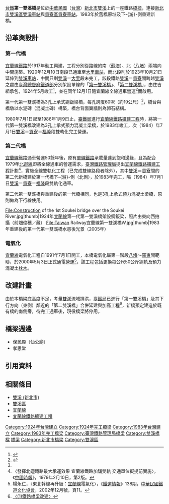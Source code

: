{{Infobox_Bridge
|bridge_name   =第一雙溪橋
|image         = Taiwan Railway宜蘭線第一雙溪橋E.jpg

|image_size    = 250px
|caption       = [[宜蘭線|宜蘭線]]第一雙溪橋
|official_name = 第一雙溪橋
|also_known_as = 
|carries       =[[File:ROC_Taiwan_Railways_Administration_Logo.svg|20px]][[交通部臺灣鐵路管理局|台鐵]][[宜蘭線|宜蘭線]]
|crosses       = [[雙溪_(新北市)|雙溪]]
|locale        = {{TW}}[[新北市|新北市]][[雙溪區|雙溪區]]
|maint         =[[File:ROC_Taiwan_Railways_Administration_Logo.svg|20px]][[交通部臺灣鐵路管理局|交通部臺灣鐵路管理局]]
|id            = 
|design        =上承式預力混凝土梁橋
|mainspan      = 
|length        = 
|width         =單線橋梁（2座）
|height        = 
|clearance     = 
|below         = 
|traffic       = 
|designed_by   = 
|builder       =[[臺灣鐵路管理局|臺灣鐵路管理局]]
|begin         = 
|complete      =第一代橋：{{flagicon|Empire of Japan}}1924年5月<br />第二代橋：{{flagicon|Taiwan}}1983年（改建與新建）
|open          =第一代橋：{{flagicon|Empire of Japan}}1924年12月1日<br />第二代橋：{{flagicon|Taiwan}}1984年7月1日
|closed        = 
|toll          = 
|preceded      = 公館橋（台2丙線）
|followed      = [[第二雙溪橋|第二雙溪橋]]
|map_cue       = 
|map_image     = 
|map_text      = 
|map_width     =
|coordinates   = {{coord|25.025068|N|121.881097|E|display=title,inline}}
|lat           = 
|long          = 
|cost          = 
}}

[[臺灣鐵路管理局|台鐵]]'''第一雙溪橋'''是位於[[中華民國|中華民國]]（[[台灣|台灣]]）[[新北市|新北市]][[雙溪_(新北市)|雙溪]]上的一座鐵路[[橋樑|橋樑]]，連接[[新北市|新北市]][[雙溪區|雙溪區]][[雙溪車站|雙溪車站]]與[[貢寮區|貢寮區]][[貢寮車站|貢寮車站]]，1983年於舊橋原址及下-{游}-側重建新橋。

== 沿革與設計 ==
===第一代橋===
[[宜蘭線|宜蘭線鐵路]]於1917年動工興建，工程分別從路線的南（[[蘇澳車站|蘇澳]]）、北（[[八堵車站|八堵]]）兩端向中間施築。1920年12月10日南段已通車至[[大里車站|大里車站]]，而北段則於1923年10月21日延伸到[[雙溪車站|雙溪車站]]，中間只剩[[雙溪車站|雙溪]]＝[[大里車站|大里]]段未完工，該段鐵路[[雙溪車站|雙溪]]＝[[貢寮車站|貢寮]]間跨越[[雙溪_(新北市)|雙溪]]之處由[[臺灣總督府交通局鐵道部|臺灣總督府鐵道部]]分別架設單線的「[[第一雙溪橋|第一雙溪橋]]」、「[[第二雙溪橋|第二雙溪橋]]」，由住吉組承包，1924年5月竣工<ref name="日日">{{cite book|author=|title=鐵道部建設係長 海野斐雄：〈宜蘭線建設工事〉，《[[臺灣日日新報|臺灣日日新報]]》第8818號（宜蘭線全通紀念號）|language=ja|location=[[臺北市|臺北市]]|page=|date=1924年11月30日}}</ref>，並在同年12月1日隨[[宜蘭線|宜蘭線]]全線通車營運<ref>{{cite book|url= https://dl.ndl.go.jp/info:ndljp/pid/987000 |author=|title=《臺灣總督府交通局鐵道第二十六年報　大正十三年度》 |publisher=[[臺灣總督府交通局鐵道部|臺灣總督府交通局鐵道部]] |language=ja |location=[[臺北市|臺北市]]|page=頁63 |date=1925年12月18日，日本[[國立國會圖書館|國立國會圖書館]]數位典藏}}</ref>而啟用。

第一代第一雙溪橋為3孔上承式鋼鈑梁橋，每孔跨度60呎（約19公尺）<ref name="日日" />，橋台與橋墩以水泥磚（混凝土磚）構築，橋台背面翼牆則為卵石結構{{r|前畑}}。

1980年7月1日起至1986年1月9日止，[[交通部臺灣鐵路管理局|臺鐵局]]進行[[宜蘭線鐵路擴建工程|宜蘭線鐵路擴建工程]]時，將第一代第一雙溪橋改建為3孔上承式預力混凝土梁橋{{r|宜擴}}，於1983年竣工{{r|交年72}}，次（1984）年7月1日[[雙溪車站|雙溪]]＝[[貢寮車站|貢寮]]＝[[福隆車站|福隆]]段雙軌化完工營運{{r|驛站}}。

===第二代橋=== 
[[宜蘭線|宜蘭線]]鐵路通車營運50餘年後，原有[[單線鐵路|單線鐵路]]承載量達到飽和邊緣，且為配合1979年[[北迴線|北迴線]]即將全線通車的營運需求，[[臺灣鐵路管理局|臺灣鐵路管理局]]提出[[宜蘭線鐵路擴建工程|宜蘭線鐵路擴建工程]]計劃<ref>〈發揮北迴鐵路最大承運效果 宜蘭線鐵路加舖雙軌 交通單位擬提前實施〉，《[[中國時報|中國時報]]》，1979年2月10日，第2版{{zh-tw}}。</ref>，實施全線雙軌化工程（已完成雙線路段者除外），其中[[雙溪車站|雙溪]]＝[[貢寮車站|貢寮]]間的第二代新橋建於第一代橋下-{游}-側（北側），於1983年完工{{r|交年72}}，隔（1984）年7月1日[[雙溪車站|雙溪]]＝[[貢寮車站|貢寮]]＝[[福隆車站|福隆]]段雙軌化通車{{r|驛站}}。

第二代第一雙溪橋與重建後的第一代橋相同，也是3孔上承式預力混凝土梁橋{{r|宜擴}}，原則做為下行線使用。
<gallery widths="200" perrow="2" style="font-size:100%;">
File:Construction of the 1st Soukei bridge over the Soukei River.jpg|thumb|1924年[[宜蘭線|宜蘭線]]第一代第一雙溪橋架設鋼鈑梁，照片由東向西拍攝（前畑俊穗／藏）{{r|前畑}}
File:Taiwan Railway宜蘭線第一雙溪橋W.jpg|thumb|1983年重建後的第一代第一雙溪橋水患後光景（2005年）
</gallery>

=== 電氣化 ===
[[宜蘭線|宜蘭線]]電氣化工程自1991年7月1日開工，本橋電氣化屬第一階段[[八堵車站|八堵]]～[[羅東車站|羅東]]間範疇，於2000年5月3日正式通電營運<ref >楊永仁，〈東北幹線再升級：[[宜蘭線|宜蘭線]]電氣化〉，《[[鐵道情報|鐵道情報]]》138期，[[中華民國鐵道文化協會|中華民國鐵道文化協會]]，2002年12月號，頁11{{zh-tw}}。</ref>，該工程包括更換每公尺50公斤鋼軌及預力混凝土[[枕木|枕木]]。

== 改建計畫 ==
由於本橋梁底高度不足，考量[[雙溪_(新北市)|雙溪]]流域排洪，[[交通部臺灣鐵路管理局|臺鐵局]]已進行「第一雙溪橋」及其下行方向（東側）鄰近的「第二雙溪橋」合併延建與加高工程<ref> [http://lib.wra.gov.tw/libebookFlip/2014/1010302477b/files/basic-html/page273.html 〈(1)鐵路橋梁改建〉]{{Zh-tw}}</ref>，新橋預定建造於既有橋的南側旁，待完工通車後，現役橋梁將停用。

== 橋梁週邊 ==
*保民殿（仙公廟）
*孝思堂

== 引用資料 ==
{{Reflist|refs=
<ref name="交年72">{{cite book|author=交通部|title=[[中華民國|中華民國]]72年《交通年鑑》|language=zh-tw |location=[[臺北市|臺北市]]|page=頁446|date=1984年12月}}</ref>
<ref name="驛站">{{cite book|url=http://trstour.com/yi-lan%20line.htm|author=|title=〈宜蘭線（蘇澳—八堵）〉，《臺灣驛站之旅》網站|location=|language=zh-tw |page=|date=2004～2018年}}</ref>
<ref name="宜擴">{{cite book|author=[[交通部臺灣鐵路管理局|臺鐵]][[宜蘭線|宜蘭線]]鐵路擴建工程處|title=《宜蘭線鐵路擴建工程資料（第一期）第伍冊〈大橋部分〉》|language=zh-tw |location=|page=5-08-1、5-09-1〈第一、二-{双}-溪橋新建部分〉|date=，出版年不詳}}</ref>
<ref name="前畑">{{cite book|author=蔡龍保、-{温}-文佑、松葉隼、陳家豪|title=《鐵道技手前畑彥太郎的攝影記錄－「建主改從」時期的臺灣鐵道》|language=zh-tw|location=[[臺北市|臺北市]]|page=頁48、82、83|date=2021年3月1日初版|publisher=[[國立臺灣博物館|國立臺灣博物館]]發行|ISBN=978-986-532-290-8}}</ref>
}}


==相關條目==
*[[雙溪_(新北市)|雙溪 (新北市)]]
*[[雙溪區|雙溪區]]
*[[宜蘭線|宜蘭線]]
*[[宜蘭線鐵路擴建工程|宜蘭線鐵路擴建工程]]
{{臺灣鐵道史}}
[[Category:1924年台灣建立|Category:1924年台灣建立]]
[[Category:1924年完工橋梁|Category:1924年完工橋梁]]
[[Category:1983年台灣建立|Category:1983年台灣建立]]
[[Category:1983年完工橋梁|Category:1983年完工橋梁]]
[[Category:臺灣鐵路管理局橋梁|Category:臺灣鐵路管理局橋梁]]
[[Category:雙溪橋樑|Category:雙溪橋樑]]
[[Category:宜蘭線|橋梁]]
[[Category:新北市橋梁|Category:新北市橋梁]]
[[Category:雙溪區|Category:雙溪區]]